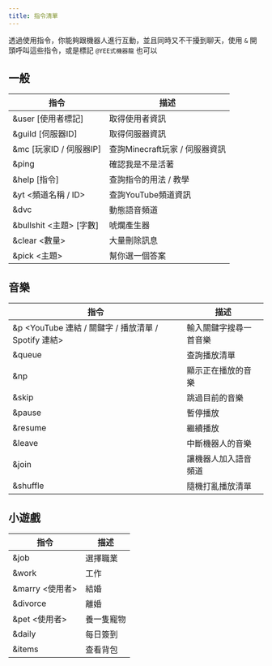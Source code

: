 ---
title: 指令清單
---


透過使用指令，你能夠跟機器人進行互動，並且同時又不干擾到聊天，使用 `&` 開頭呼叫這些指令，或是標記 `@YEE式機器龍` 也可以

## 一般

| 指令                  | 描述                    |
|---------------------|-----------------------|
| &user [使用者標記]       | 取得使用者資訊               |
| &guild [伺服器ID]      | 取得伺服器資訊               |
| &mc [玩家ID / 伺服器IP]  | 查詢Minecraft玩家 / 伺服器資訊 |
| &ping               | 確認我是不是活著              |
| &help [指令]          | 查詢指令的用法 / 教學          |
| &yt <頻道名稱 / ID>     | 查詢YouTube頻道資訊         |
| &dvc                | 動態語音頻道                |
| &bullshit <主題> [字數] | 唬爛產生器                 |
| &clear <數量>         | 大量刪除訊息                |
| &pick <主題>          | 幫你選一個答案               |

<Adsense/>

## 音樂

| 指令                                        | 描述          |
|-------------------------------------------|-------------|
| &p <YouTube 連結 / 關鍵字 / 播放清單 / Spotify 連結> | 輸入關鍵字搜尋一首音樂 |
| &queue                                    | 查詢播放清單      |
| &np                                       | 顯示正在播放的音樂   |
| &skip                                     | 跳過目前的音樂     |
| &pause                                    | 暫停播放        |
| &resume                                   | 繼續播放        |
| &leave                                    | 中斷機器人的音樂    |
| &join                                     | 讓機器人加入語音頻道  |
| &shuffle                                  | 隨機打亂播放清單    |

## 小遊戲

| 指令           | 描述    |
|--------------|-------|
| &job         | 選擇職業  |
| &work        | 工作    |
| &marry <使用者> | 結婚    |
| &divorce     | 離婚    |
| &pet <使用者>   | 養一隻寵物 |
| &daily       | 每日簽到  |
| &items       | 查看背包  |

<Adsense/>